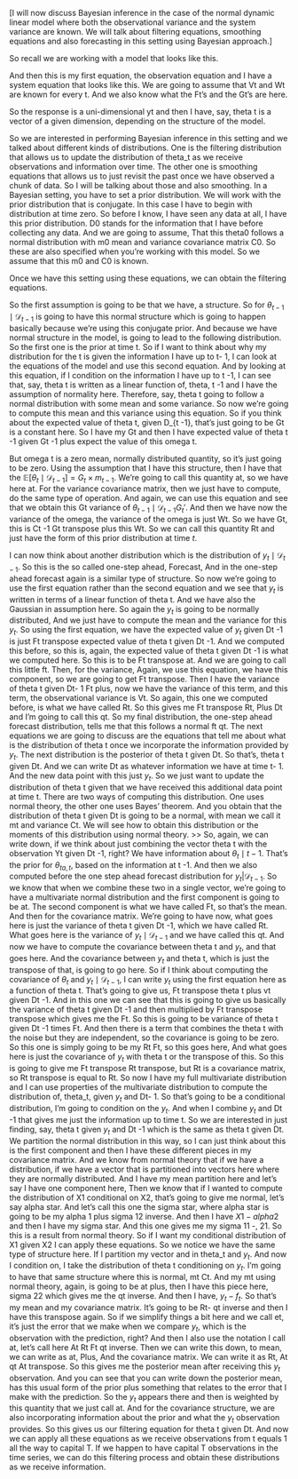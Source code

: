 <!-- transcript of https://www.coursera.org/learn/bayesian-statistics-time-series-analysis/lecture/EILYM/filtering -->


[I will now discuss Bayesian inference in the case of the normal dynamic linear model where both the observational variance and the system variance are known. We will talk about filtering equations, smoothing equations and also forecasting in this setting using Bayesian approach.] 

So recall we are working with a model that looks like this.


And then this is my first equation,
the observation equation and I have a system equation that looks like this. We are going to assume that Vt and
Wt are known for every t. And we also know what the Ft's and the Gt's are here. 

So the response is a uni-dimensional
yt and then I have, say, theta t is a vector of a given dimension, depending on the structure of the model. 

So we are interested in performing Bayesian inference in this setting and we talked about different kinds of distributions. One is the filtering distribution that allows us to update the distribution of theta_t as we receive observations and information over time. The other one is smoothing
equations that allows us to just revisit the past once we have observed a chunk of data. So I will be talking about those and
also smoothing. In a Bayesian setting, you have to set a prior distribution. We will work with the prior
distribution that is conjugate. In this case I have to begin with distribution at time zero. So before I know, I have seen any data
at all, I have this prior distribution. D0 stands for the information that I have before collecting any data. And we are going to assume, That this theta0  follows a normal distribution with m0 mean and variance covariance matrix C0. So these are also specified when
you're working with this model. So we assume that this m0 and C0 is known. 

Once we have this setting using these equations, we can obtain the filtering equations. 

So the first assumption is going to be that we have, a structure. 
So for $\theta_{t -1} \mid \mathcal{D}_{t-1}$ is going to have this normal structure which is going to happen basically because we're using this conjugate prior. And because we have normal structure in the model, is going to lead to the following distribution. So the first one is the prior at time t. So if I want to think about why my distribution for the t is given the information I have up to t- 1, I can look at the equations of the model and use this second equation. And by looking at this equation, if I condition on the information I have up to t -1, I can see that, say, theta t is written as a linear function of, theta, t -1 and I have the assumption of normality here. Therefore, say, theta t going to follow a normal distribution with some mean and some variance. So now we're going to compute this mean and this variance using this equation. So if you think about the expected value of theta t, given D_{t -1}, that's just going to be Gt is a constant here. So I have my Gt and then I have expected value of theta t -1 given Gt -1 plus expect the value of this omega t. 

But omega t is a zero mean, normally distributed quantity, so it's just going to be zero. Using the assumption that I have this structure, then I have that the $\mathbb{E}[\theta_t \mid \mathcal{D}_{t -1}] = G_t \times m_{t-1}$. We're going to call this quantity at, so we have here at. For the variance covariance matrix, then we just have to compute, do the same type of operation. And again, we can use this equation and see that we obtain this Gt
variance of $\theta_{t-1} \mid \mathcal{D}_{t -1} G_t'$. And then we have now the variance of the omega, the variance of the omega is just Wt. So we have Gt, this is Ct -1 Gt transpose plus this Wt. So we can call this quantity Rt and just have the form of this prior distribution at time $t$. 

I can now think about another distribution which is the distribution of $y_t \mid \mathcal{D}_{t-1}$. So this is the so called one-step ahead, Forecast, And in the one-step ahead forecast again is a similar type of structure. So now we're going to use the first equation rather than the second equation and we see that $y_t$ is written in terms of a linear function of theta t. And we have also the Gaussian in assumption here. So again the $y_t$ is going to be normally distributed, And we just have to compute the mean and
the variance for this $y_t$. So using the first equation, we have the expected value of $y_t$ given Dt -1 is just Ft transpose expected value of theta t given Dt -1. And we computed this before, so this is, again, the expected value of theta t given
Dt -1 is what we computed here. So this is to be Ft transpose at. And we are going to call this little ft. Then, for the variance, Again, we use this equation,
we have this component, so we are going to get Ft transpose. Then I have the variance of
theta t given Dt- 1 Ft plus, now we have the variance of this term, and this term,
the observational variance is Vt. So again, this one we computed before,
is what we have called Rt. So this gives me Ft transpose Rt, Plus Dt and I'm going to call this qt. So my final distribution, the one-step ahead forecast distribution, tells me that this follows a normal ft qt. The next equations we are going to discuss are the equations that tell me about what is
the distribution of theta t once we incorporate the information provided by $y_t$. The next distribution is the posterior of theta t given Dt. So that's, theta t given Dt. And we can write Dt as whatever information we have at time t- 1. And the new data point with this just $y_t$. So we just want to update the distribution of theta t given that we have received this additional
data point at time t. There are two ways of computing this distribution. One uses normal theory, the other one uses Bayes' theorem. And you obtain that the distribution of theta t given Dt is going to be a normal, with mean we
call it mt and variance Ct. We will see how to obtain this distribution or the moments of this distribution using normal theory. >> So, again, we can write down, if we think about just combining the vector theta t with the observation
Yt given Dt -1, right? We have information about $\theta_t \mid t-1$. That's the prior for $\theta_{ta,t}$, based on the information at t -1. And then we also computed before the one step ahead forecast distribution for $y_t| \mathcal{D}_{t -1}$. So we know that when we combine these two in a single vector, we're going to have a multivariate normal distribution and the first component is going to be at. The second component is what we have called Ft, so that's the mean. And then for the covariance matrix. We're going to have now, what goes here is just the variance of theta t given Dt -1, which we have called Rt. What goes here is the variance of $y_t \mid \mathcal{D}_{t -1}$ and we have called this qt. And now we have to compute the covariance between theta t and $y_t$, and that goes here. And the covariance between $y_t$ and theta t, which is just the transpose of that, is going to go here. So if I think about computing the covariance of $\theta_t$ and $y_t \mid \mathcal{D}_{t -1}$, I can write $y_t$ using the first equation here as a function of theta t. That's going to give us, Ft transpose theta t plus vt given Dt -1. And in this one we can see that this is going to give us basically the variance of theta t given Dt -1 and then multiplied by Ft transpose transpose which gives me the Ft. So this is going to be variance of theta t given Dt -1 times Ft. And then there is a term that combines the theta t with the noise but they are independent, so the covariance is going to be zero. So this one is simply going to be my Rt Ft, so this goes here, And what goes here is just the covariance of $y_t$ with theta t or the transpose of this. So this is going to give me Ft transpose Rt transpose, but Rt is a covariance matrix, so Rt transpose is equal to Rt. So now I have my full multivariate distribution and I can use properties of the multivariate distribution to compute the distribution of, theta_t, given $y_t$ and Dt- 1. So that's going to be a conditional distribution, I'm going to condition on the $y_t$. And when I combine $y_t$ and Dt -1 that gives me just the information up to time t. So we are interested in just finding, say, theta t given $y_t$ and Dt -1 which is the same as theta t given Dt. We partition the normal distribution in this way, so I can just think about this is the first component and then I have these different pieces in my covariance matrix. And we know from normal theory that if we have a distribution, if we have a vector that is partitioned into vectors here where they are normally distributed. And I have my mean partition here and let's say I have one component here, Then we know that if I wanted to compute the distribution of X1 conditional on X2, that's going to give me normal, let's say alpha star. And let's call this one the sigma star, where alpha star is going to be my alpha 1 plus sigma 12 inverse. And then I have $X1- alpha 2$ and then I have my sigma star. And this one gives me my sigma 11 -, 21. So this is a result from normal theory. So if I want my conditional distribution of X1 given X2 I can apply these equations. So we notice we have the same type of structure here. If I partition my vector and in theta_t and $y_t$. And now I condition on, I take the distribution of theta t conditioning on $y_t$. I'm going to have that same structure where this is normal, mt Ct. And my mt using normal theory, again, is going to be at plus, then I have this piece here, sigma 22 which gives me the qt inverse. And then I have, $y_t- f_t$. So that's my mean and my covariance matrix. It's going to be Rt- qt inverse and then I have this transpose again. So if we simplify things a bit here and we call et, it's just the error that we make when we compare $y_t$, which is the observation with the prediction, right? And then I also use the notation I call at, let's call here At Rt Ft qt inverse. Then we can write this down, to mean, we can write as at, Plus, And the covariance matrix. We can write it as Rt, At qt At transpose. So this gives me the posterior mean after receiving this $y_t$ observation. And you can see that you can write down the posterior mean, has this usual form of the prior plus something that relates to the error that I make with the prediction. So the $y_t$ appears there and then is weighted by this quantity that we just call at. And for the covariance structure, we are also incorporating information about the prior and what the $y_t$ observation provides. So this gives us our filtering equation for theta t given Dt. And now we can apply all these equations as we receive observations from t equals 1 all the way to capital T. If we happen to have capital T observations in the time series, we can do this filtering process and obtain these distributions as we receive information.

